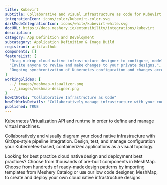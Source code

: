 ```yaml
---
title: Kubevirt
subtitle: Collaborative and visual infrastructure as code for Kubevirt
integrationIcon: icons/color/kubevirt-color.svg
darkModeIntegrationIcon: icons/white/kubevirt-white.svg
docURL: https://docs.meshery.io/extensibility/integrations/kubevirt
description: 
category: App Definition and Development
subcategory: Application Definition & Image Build
registrant: artifacthub
components: []
featureList: [
  "Drag-n-drop cloud native infrastructure designer to configure, model, and deploy your workloads.",
  "Invite anyone to review and make changes to your private designs.",
  "Ongoing synchronization of Kubernetes configuration and changes across any number of clusters."
]
workingSlides: [
  ../_images/meshmap-visualizer.png,
  ../_images/meshmap-designer.png
]
howItWorks: "Collaborative Infrastructure as Code"
howItWorksDetails: "Collaboratively manage infrastructure with your coworkers synchronously sharing the same designs."
published: TRUE
---
```

<p>
Kubernetes Virtualization API and runtime in order to define and manage virtual machines.
</p>
<p>
    Collaboratively and visually diagram your cloud native infrastructure with GitOps-style pipeline integration. Design, test, and manage configuration your Kubernetes-based, containerized applications as a visual topology.
</p>
<p>
    Looking for best practice cloud native design and deployment best practices? Choose from thousands of pre-built components in MeshMap. Choose from hundreds of ready-made design patterns by importing templates from Meshery Catalog or use our low code designer, MeshMap, to create and deploy your own cloud native infrastructure designs.
</p>
